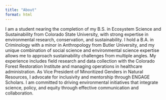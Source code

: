 ```yaml
---
title: "About"
format: html
---
```


I am a student nearing the completion of my B.S. in Ecosystem Science and Sustainability from Colorado State University, with strong expertise in environmental research, conservation, and sustainability. I hold a B.A. in Criminology with a minor in Anthropology from Butler University, and my unique combination of social science and environmental science expertise allows me to approach sustainability challenges from multiple angles. My experience includes field research and data collection with the Colorado Forest Restoration Institute and managing operations in healthcare administration. As Vice President of Minoritized Genders in Natural Resources, I advocate for inclusivity and mentorship through ENGAGE Scholars. I am committed to driving environmental initiatives that integrate science, policy, and equity through effective communication and collaboration.
